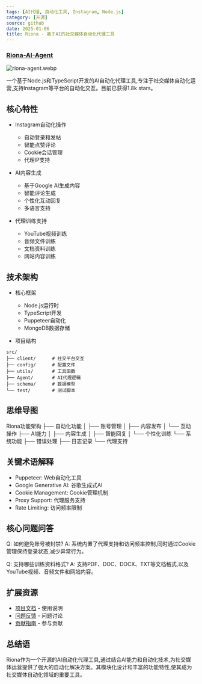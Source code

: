 ```yaml
---
tags: [AI代理, 自动化工具, Instagram, Node.js]
category: [开源]
source: github
date: 2025-01-06
title: Riona - 基于AI的社交媒体自动化代理工具
---
```


### [Riona-AI-Agent](https://github.com/David-patrick-chuks/Riona-AI-Agent)

![riona-agent.webp](https://img.mengpeng.tech/i/2025/01/15/678740ef9e3ea.webp)

一个基于Node.js和TypeScript开发的AI自动化代理工具,专注于社交媒体自动化运营,支持Instagram等平台的自动化交互。目前已获得1.8k stars。

## 核心特性

- Instagram自动化操作
  - 自动登录和发帖
  - 智能点赞评论
  - Cookie会话管理
  - 代理IP支持
  
- AI内容生成
  - 基于Google AI生成内容
  - 智能评论生成
  - 个性化互动回复
  - 多语言支持

- 代理训练支持
  - YouTube视频训练
  - 音频文件训练
  - 文档资料训练
  - 网站内容训练

## 技术架构

- 核心框架
  - Node.js运行时
  - TypeScript开发
  - Puppeteer自动化
  - MongoDB数据存储
  
- 项目结构
```
src/
├── client/      # 社交平台交互
├── config/      # 配置文件
├── utils/       # 工具函数
├── Agent/       # AI代理逻辑
├── schema/      # 数据模型
└── test/        # 测试脚本
```

## 思维导图
Riona功能架构
├── 自动化功能
│   ├── 账号管理
│   ├── 内容发布
│   └── 互动操作
├── AI能力
│   ├── 内容生成
│   ├── 智能回复
│   └── 个性化训练
└── 系统功能
    ├── 错误处理
    ├── 日志记录
    └── 代理支持

## 关键术语解释

- Puppeteer: Web自动化工具
- Google Generative AI: 谷歌生成式AI
- Cookie Management: Cookie管理机制
- Proxy Support: 代理服务支持
- Rate Limiting: 访问频率限制

## 核心问题问答

Q: 如何避免账号被封禁?
A: 系统内置了代理支持和访问频率控制,同时通过Cookie管理保持登录状态,减少异常行为。

Q: 支持哪些训练资料格式?
A: 支持PDF、DOC、DOCX、TXT等文档格式,以及YouTube视频、音频文件和网站内容。

## 扩展资源

- [项目文档](https://github.com/David-patrick-chuks/Riona-AI-Agent#readme) - 使用说明
- [问题反馈](https://github.com/David-patrick-chuks/Riona-AI-Agent/issues) - 问题讨论
- [贡献指南](https://github.com/David-patrick-chuks/Riona-AI-Agent/blob/main/CONTRIBUTING.md) - 参与贡献

## 总结语

Riona作为一个开源的AI自动化代理工具,通过结合AI能力和自动化技术,为社交媒体运营提供了强大的自动化解决方案。其模块化设计和丰富的功能特性,使其成为社交媒体自动化领域的重要工具。 
